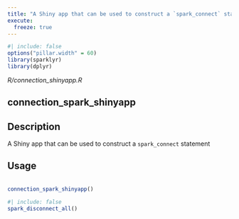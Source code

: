 ```yaml
---
title: "A Shiny app that can be used to construct a `spark_connect` statement"
execute:
  freeze: true
---
```


```r
#| include: false
options("pillar.width" = 60)
library(sparklyr) 
library(dplyr)
```

*R/connection_shinyapp.R*

## connection_spark_shinyapp

## Description
 A Shiny app that can be used to construct a `spark_connect` statement 


## Usage
```r
 
connection_spark_shinyapp() 
```









```r
#| include: false
spark_disconnect_all()
```
